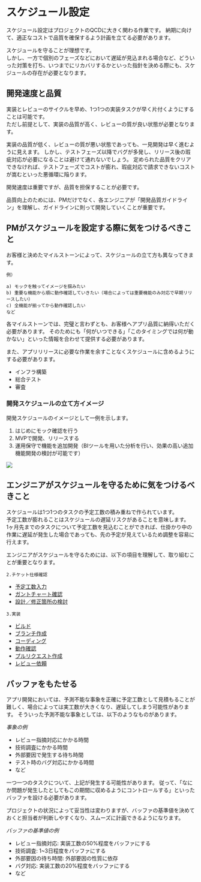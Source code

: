 # スケジュール設定

スケジュール設定はプロジェクトのQCDに大きく関わる作業です。
納期に向けて、適正なコストで品質を確保するよう計画を立てる必要があります。

スケジュールを守ることが理想です。  
しかし、一方で個別のフェーズなどにおいて遅延が見込まれる場合など、どういった対策を打ち、いつまでにリカバリするかといった指針を決める際にも、スケジュールの存在が必要となります。

## 開発速度と品質

実装とレビューのサイクルを早め、1つ1つの実装タスクが早く片付くようにすることは可能です。  
ただし前提として、実装の品質が高く、レビューの質が良い状態が必要となります。

実装の品質が低く、レビューの質が悪い状態であっても、一見開発は早く進むように見えます。
しかし、テストフェーズ以降でバグが多発し、リリース後の瑕疵対応が必要になることは避けて通れないでしょう。
定められた品質をクリアできなければ、テストフェーズでコストが膨れ、瑕疵対応で請求できないコストが嵩むといった悪循環に陥ります。

開発速度は重要ですが、品質を担保することが必要です。

品質向上のためには、PMだけでなく、各エンジニアが「開発品質ガイドライン」を理解し、ガイドラインに則って開発していくことが重要です。

## PMがスケジュールを設定する際に気をつけるべきこと

お客様と決めたマイルストーンによって、スケジュールの立て方も異なってきます。  

```
例）

a) モックを触ってイメージを掴みたい  
b) 重要な機能から順に動作確認していきたい（場合によっては重要機能のみ対応で早期リリースしたい）  
c) 全機能が揃ってから動作確認したい  
など
```

各マイルストーンでは、完璧と言わずとも、お客様へアプリ品質に納得いただく必要があります。
そのためにも「何がいつできる」「このタイミングでは何が動かない」といった情報を合わせて提供する必要があります。

また、アプリリリースに必要な作業を余すことなくスケジュールに含めるようにする必要があります。

* インフラ構築
* 総合テスト
* 審査

### 開発スケジュールの立て方イメージ

開発スケジュールのイメージとして一例を示します。

1. はじめにモック確認を行う
2. MVPで開発、リリースする
3. 運用保守で機能を追加開発（BIツールを用いた分析を行い、効果の高い追加機能開発の検討が可能です）

![](/1.チケット作成/img/2023-07-11-10-07-33.png)

## エンジニアがスケジュールを守るために気をつけるべきこと

スケジュールは1つ1つのタスクの予定工数の積み重ねで作られています。  
予定工数が膨れることはスケジュールの遅延リスクがあることを意味します。  
1ヶ月先までのタスクについて予定工数を見込むことができれば、仕掛かり中の作業に遅延が発生した場合であっても、先の予定が見えているため調整を容易に行えます。  

エンジニアがスケジュールを守るためには、以下の項目を理解して、取り組むことが重要となります。

`2.チケット仕様確認`

* [予定工数入力](/2.チケット仕様確認/予定工数入力)
* [ガントチャート確認](/2.チケット仕様確認/ガントチャート確認)
* [設計／修正箇所の検討](/2.チケット仕様確認/設計／修正箇所の検討)

`3.実装`

* [ビルド](/3.実装/ビルド)
* [ブランチ作成](/3.実装/ブランチ作成)
* [コーディング](/3.実装/コーディング)
* [動作確認](/3.実装/動作確認)
* [プルリクエスト作成](/3.実装/プルリクエスト作成)
* [レビュー依頼](/3.実装/レビュー依頼)

## バッファをもたせる

アプリ開発においては、予測不能な事象を正確に予定工数として見積もることが難しく、場合によっては実工数が大きくなり、遅延してしまう可能性があります。
そういった予測不能な事象としては、以下のようなものがあります。

_事象の例_

* レビュー指摘対応にかかる時間
* 技術調査にかかる時間
* 外部要因で発生する待ち時間
* テスト時のバグ対応にかかる時間
* など

一つ一つのタスクについて、上記が発生する可能性があります。
従って、「なにか問題が発生したとしてもこの期間に収めるようにコントロールする」といったバッファを設ける必要があります。  

プロジェクトの状況によって妥当性は変わりますが、バッファの基準値を決めておくと担当者が判断しやすくなり、スムーズに計画できるようになります。

_バッファの基準値の例_

* レビュー指摘対応: 実装工数の50%程度をバッファにする
* 技術調査: 1~3日程度をバッファにする
* 外部要因の待ち時間: 外部要因の性質に依存
* バグ対応: 実装工数の20%程度をバッファにする
* など
